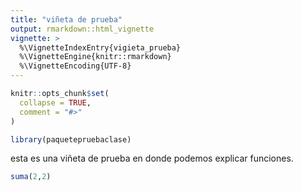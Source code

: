 ```yaml
---
title: "viñeta de prueba"
output: rmarkdown::html_vignette
vignette: >
  %\VignetteIndexEntry{vigieta_prueba}
  %\VignetteEngine{knitr::rmarkdown}
  %\VignetteEncoding{UTF-8}
---
```


```r
knitr::opts_chunk$set(
  collapse = TRUE,
  comment = "#>"
)
```

```r
library(paquetepruebaclase)
```

esta es una viñeta de prueba en donde podemos explicar funciones.
```r
suma(2,2)
```

